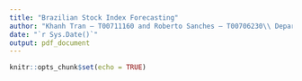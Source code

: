```yaml
---
title: "Brazilian Stock Index Forecasting"
author: "Khanh Tran – T00711160 and Roberto Sanches – T00706230\\ Department of Mathematics and Statistics and Department of Computing Science\\ Thompson Rivers University\\ Kamloops, Canada\\ \texttt{trank22@mytru.ca} \\ \texttt{robertocurti@gmail.com}"
date: "`r Sys.Date()`"
output: pdf_document
---
```


```r
knitr::opts_chunk$set(echo = TRUE)
```

\begin{document}

\section{Introduction}



\section{Background}



\section{Data}



\section{Method}



\section{Results}



\section{Discussion \& Conclusions}



\end{document}

